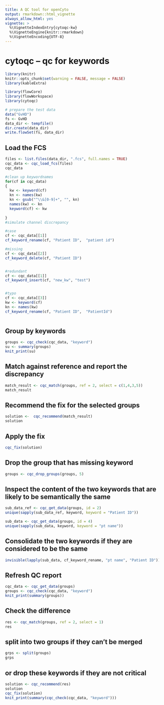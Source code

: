 ```yaml
---
title: A QC tool for openCyto
output: rmarkdown::html_vignette
always_allow_html: yes
vignette: >
  %\VignetteIndexEntry{cytoqc-kw}
  %\VignetteEngine{knitr::rmarkdown}
  %\VignetteEncoding{UTF-8}
---
```

# cytoqc -- qc for keywords


```r
library(knitr)
knitr::opts_chunk$set(warning = FALSE, message = FALSE)
library(kableExtra)
```


```r
library(flowCore)
library(flowWorkspace)
library(cytoqc)
```

```r
# prepare the test data
data("GvHD")
fs <- GvHD
data_dir <- tempfile()
dir.create(data_dir)
write.flowSet(fs, data_dir)
```

## Load the FCS

```r
files <- list.files(data_dir, ".fcs", full.names = TRUE)
cqc_data <- cqc_load_fcs(files)
cqc_data
```

```r
#clean up keywordnames
for(cf in cqc_data)
{
  kw <- keyword(cf)
  kn <- names(kw)
  kn <- gsub("^\\&[0-9]+", "", kn)
  names(kw) <- kn
  keyword(cf) <- kw
  
}
#simulate channel discrepancy

#case
cf <- cqc_data[[1]]
cf_keyword_rename(cf, "Patient ID",  "patient id")

#missing
cf <- cqc_data[[2]]
cf_keyword_delete(cf, "Patient ID")


#redundant
cf <- cqc_data[[1]]
cf_keyword_insert(cf, "new_kw", "test")


#typo
cf <- cqc_data[[3]]
kw <- keyword(cf)
kn <- names(kw)
cf_keyword_rename(cf, "Patient ID",  "PatientId")



```

## Group by keywords
```r
groups <- cqc_check(cqc_data, "keyword")
su <- summary(groups)
knit_print(su)
```

## Match against reference and report the discrepancy
```r
match_result <- cqc_match(groups, ref = 2, select = c(1,4,3,5))
match_result
```

## Recommend the fix for the selected groups 
```r

solution <-  cqc_recommend(match_result)
solution
```

## Apply the fix

```r
cqc_fix(solution)
```

## Drop the group that has missing keyword
```r
groups <- cqc_drop_groups(groups, 5)
```


## Inspect the content of the two keywords that are likely to be semantically the same
```r
sub_data_ref <- cqc_get_data(groups, id = 2)
unique(sapply(sub_data_ref, keyword, keyword = "Patient ID"))

sub_data <- cqc_get_data(groups, id = 4)
unique(sapply(sub_data, keyword, keyword = "pt name"))

```

##  Consolidate the two keywords if they are considered to be the same
```r
invisible(lapply(sub_data, cf_keyword_rename, "pt name", "Patient ID"))

```

## Refresh QC report 
```r
cqc_data <- cqc_get_data(groups)
groups <- cqc_check(cqc_data, "keyword")
knit_print(summary(groups))
```

## Check the difference
```r
res <- cqc_match(groups, ref = 2, select = 1)
res
```

## split into two groups if they can't be merged
```r
grps <- split(groups)
grps
```

## or drop these keywords if they are not critical
```r
solution <- cqc_recommend(res)
solution
cqc_fix(solution)
knit_print(summary(cqc_check(cqc_data, "keyword")))

```


